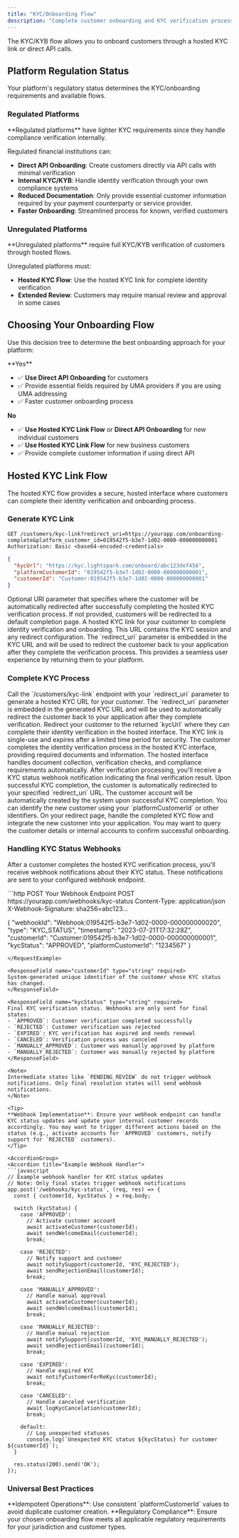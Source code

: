 ```yaml
---
title: "KYC/Onboarding Flow"
description: "Complete customer onboarding and KYC verification process"
---
```


<Info>
The KYC/KYB flow allows you to onboard customers through a hosted KYC link or direct API calls.
</Info>

## Platform Regulation Status

Your platform's regulatory status determines the KYC/onboarding requirements and available flows.

### Regulated Platforms

<Check>
**Regulated platforms** have lighter KYC requirements since they handle compliance verification internally.
</Check>

Regulated financial institutions can:

- **Direct API Onboarding**: Create customers directly via API calls with minimal verification
- **Internal KYC/KYB**: Handle identity verification through your own compliance systems
- **Reduced Documentation**: Only provide essential customer information required by your payment counterparty or service provider.
- **Faster Onboarding**: Streamlined process for known, verified customers

### Unregulated Platforms

<Warning>
**Unregulated platforms** require full KYC/KYB verification of customers through hosted flows.
</Warning>

Unregulated platforms must:

- **Hosted KYC Flow**: Use the hosted KYC link for complete identity verification
- **Extended Review**: Customers may require manual review and approval in some cases

## Choosing Your Onboarding Flow

Use this decision tree to determine the best onboarding approach for your platform:

<AccordionGroup>
<Accordion title="Are you a regulated financial institution?">
**Yes**

- ✅ **Use Direct API Onboarding** for customers
- ✅ Provide essential fields required by UMA providers if you are using UMA addressing
- ✅ Faster customer onboarding process

**No**

- ✅ **Use Hosted KYC Link Flow** or **Direct API Onboarding** for new individual customers
- ✅ **Use Hosted KYC Link Flow** for new business customers
- ✅ Provide complete customer information if using direct API
</Accordion>
</AccordionGroup>

## Hosted KYC Link Flow

The hosted KYC flow provides a secure, hosted interface where customers can complete their identity verification and onboarding process.

### Generate KYC Link


```http GET /customers/kyc-link
GET /customers/kyc-link?redirect_uri=https://yourapp.com/onboarding-complete&platform_customer_id=019542f5-b3e7-1d02-0000-000000000001
Authorization: Basic <base64-encoded-credentials>
```

```json Success
{
  "kycUrl": "https://kyc.lightspark.com/onboard/abc123def456",
  "platformCustomerId": "019542f5-b3e7-1d02-0000-000000000001",
  "customerId": "Customer:019542f5-b3e7-1d02-0000-000000000001"
}
```

<ParamField query="redirect_uri" type="string">
Optional URI parameter that specifies where the customer will be automatically redirected after successfully completing the hosted KYC verification process. If not provided, customers will be redirected to a default completion page.
</ParamField>

<ResponseField name="kycUrl" type="string" required>
A hosted KYC link for your customer to complete identity verification and onboarding. This URL contains the KYC session and any redirect configuration.
</ResponseField>

<Note>
The `redirect_uri` parameter is embedded in the KYC URL and will be used to redirect the customer back to your application after they complete the verification process. This provides a seamless user experience by returning them to your platform.
</Note>

### Complete KYC Process

<Steps>
<Step title="Generate KYC Link">
  Call the `/customers/kyc-link` endpoint with your `redirect_uri` parameter to generate a hosted KYC URL for your customer.
  
  <Note>
  The `redirect_uri` parameter is embedded in the generated KYC URL and will be used to automatically redirect the customer back to your application after they complete verification.
  </Note>
</Step>

<Step title="Redirect Customer">
  Redirect your customer to the returned `kycUrl` where they can complete their identity verification in the hosted interface.
  
  <Warning>
  The KYC link is single-use and expires after a limited time period for security.
  </Warning>
</Step>

<Step title="Customer Completes Verification">
  The customer completes the identity verification process in the hosted KYC interface, providing required documents and information.
  
  <Info>
  The hosted interface handles document collection, verification checks, and compliance requirements automatically.
  </Info>
  
  <Note>
  After verification processing, you'll receive a KYC status webhook notification indicating the final verification result.
  </Note>
</Step>

<Step title="Automatic Redirect">
  Upon successful KYC completion, the customer is automatically redirected to your specified `redirect_uri` URL.
  
  <Check>
  The customer account will be automatically created by the system upon successful KYC completion. You can identify the new customer using your `platformCustomerId` or other identifiers.
  </Check>
</Step>

<Step title="Handle Completion">
  On your redirect page, handle the completed KYC flow and integrate the new customer into your application.
  
  <Tip>
  You may want to query the customer details or internal accounts to confirm successful onboarding.
  </Tip>
</Step>
</Steps>

### Handling KYC Status Webhooks

After a customer completes the hosted KYC verification process, you'll receive webhook notifications about their KYC status. These notifications are sent to your configured webhook endpoint.

<RequestExample>
```http POST Your Webhook Endpoint
POST https://yourapp.com/webhooks/kyc-status
Content-Type: application/json
X-Webhook-Signature: sha256=abc123...

{
  "webhookId": "Webhook:019542f5-b3e7-1d02-0000-000000000020",
  "type": "KYC_STATUS",
  "timestamp": "2023-07-21T17:32:28Z",
  "customerId": "Customer:019542f5-b3e7-1d02-0000-000000000001",
  "kycStatus": "APPROVED",
  "platformCustomerId": "1234567"
}
```
</RequestExample>

<ResponseField name="customerId" type="string" required>
System-generated unique identifier of the customer whose KYC status has changed.
</ResponseField>

<ResponseField name="kycStatus" type="string" required>
Final KYC verification status. Webhooks are only sent for final states:
- `APPROVED`: Customer verification completed successfully
- `REJECTED`: Customer verification was rejected
- `EXPIRED`: KYC verification has expired and needs renewal
- `CANCELED`: Verification process was canceled
- `MANUALLY_APPROVED`: Customer was manually approved by platform
- `MANUALLY_REJECTED`: Customer was manually rejected by platform
</ResponseField>

<Note>
Intermediate states like `PENDING_REVIEW` do not trigger webhook notifications. Only final resolution states will send webhook notifications.
</Note>

<Tip>
**Webhook Implementation**: Ensure your webhook endpoint can handle KYC status updates and update your internal customer records accordingly. You may want to trigger different actions based on the status (e.g., activate accounts for `APPROVED` customers, notify support for `REJECTED` customers).
</Tip>

<AccordionGroup>
<Accordion title="Example Webhook Handler">
```javascript
// Example webhook handler for KYC status updates
// Note: Only final states trigger webhook notifications
app.post('/webhooks/kyc-status', (req, res) => {
  const { customerId, kycStatus } = req.body;
  
  switch (kycStatus) {
    case 'APPROVED':
      // Activate customer account
      await activateCustomer(customerId);
      await sendWelcomeEmail(customerId);
      break;
      
    case 'REJECTED':
      // Notify support and customer
      await notifySupport(customerId, 'KYC_REJECTED');
      await sendRejectionEmail(customerId);
      break;
      
    case 'MANUALLY_APPROVED':
      // Handle manual approval
      await activateCustomer(customerId);
      await sendWelcomeEmail(customerId);
      break;
      
    case 'MANUALLY_REJECTED':
      // Handle manual rejection
      await notifySupport(customerId, 'KYC_MANUALLY_REJECTED');
      await sendRejectionEmail(customerId);
      break;
      
    case 'EXPIRED':
      // Handle expired KYC
      await notifyCustomerForReKyc(customerId);
      break;
      
    case 'CANCELED':
      // Handle canceled verification
      await logKycCancelation(customerId);
      break;
      
    default:
      // Log unexpected statuses
      console.log(`Unexpected KYC status ${kycStatus} for customer ${customerId}`);
  }
  
  res.status(200).send('OK');
});
```
</Accordion>
</AccordionGroup>

### Universal Best Practices

<Tip>
**Idempotent Operations**: Use consistent `platformCustomerId` values to avoid duplicate customer creation.
</Tip>

<Warning>
**Regulatory Compliance**: Ensure your chosen onboarding flow meets all applicable regulatory requirements for your jurisdiction and customer types.
</Warning>

